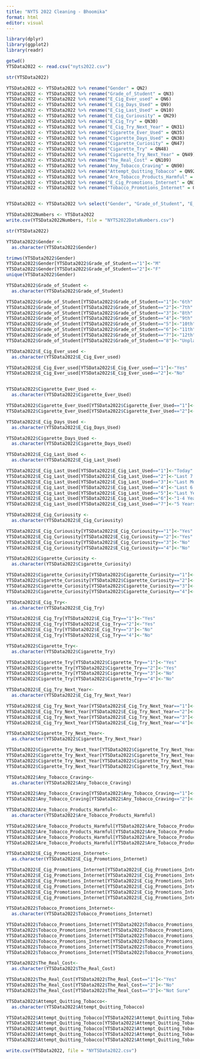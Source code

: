 ```yaml
---
title: "NYTS 2022 Cleaning - Bhoomika"
format: html
editor: visual
---
```


```r
library(dplyr)
library(ggplot2)
library(readr)
```

```r
getwd()
YTSData2022 <- read.csv("nyts2022.csv")
```

```r
str(YTSData2022) 
```

```r
YTSData2022 <- YTSData2022 %>% rename("Gender" = QN2)
YTSData2022 <- YTSData2022 %>% rename("Grade_of_Student" = QN3)
YTSData2022 <- YTSData2022 %>% rename("E_Cig_Ever_used" = QN6)
YTSData2022 <- YTSData2022 %>% rename("E_Cig_Days_Used" = QN9)
YTSData2022 <- YTSData2022 %>% rename("E_Cig_Last_Used" = QN10)
YTSData2022 <- YTSData2022 %>% rename("E_Cig_Curiousity" = QN29)
YTSData2022 <- YTSData2022 %>% rename("E_Cig_Try" = QN30)
YTSData2022 <- YTSData2022 %>% rename("E_Cig_Try_Next_Year" = QN31)
YTSData2022 <- YTSData2022 %>% rename("Cigarette_Ever_Used" = QN35)
YTSData2022 <- YTSData2022 %>% rename("Cigarette_Days_Used" = QN38)
YTSData2022 <- YTSData2022 %>% rename("Cigarette_Curiosity" = QN47)
YTSData2022 <- YTSData2022 %>% rename("Cigarette_Try" = QN48)
YTSData2022 <- YTSData2022 %>% rename("Cigarette_Try_Next_Year" = QN49)
YTSData2022 <- YTSData2022 %>% rename("The_Real_Cost" = QN109)
YTSData2022 <- YTSData2022 %>% rename("Any_Tobacco_Craving" = QN90)
YTSData2022 <- YTSData2022 %>% rename("Attempt_Quitting_Tobacco" = QN92)
YTSData2022 <- YTSData2022 %>% rename("Are_Tobacco_Products_Harmful" = QN122)
YTSData2022 <- YTSData2022 %>% rename("E_Cig_Promotions_Internet" = QN128)
YTSData2022 <- YTSData2022 %>% rename("Tobacco_Promotions_Internet" = QN139)


YTSData2022 <- YTSData2022 %>% select("Gender", "Grade_of_Student", "E_Cig_Ever_used", "E_Cig_Days_Used", "E_Cig_Last_Used", "E_Cig_Curiousity", "E_Cig_Try", "E_Cig_Try_Next_Year", "Cigarette_Ever_Used", "Cigarette_Days_Used", "Cigarette_Curiosity", "Cigarette_Try", "Cigarette_Try_Next_Year", "The_Real_Cost", "Any_Tobacco_Craving", "Attempt_Quitting_Tobacco", "Are_Tobacco_Products_Harmful", "E_Cig_Promotions_Internet", "Tobacco_Promotions_Internet")
```

```r
YTSData2022Numbers <- YTSData2022
write.csv(YTSData2022Numbers, file = "NYTS2022DataNumbers.csv")
```

```r
str(YTSData2022) 
```

```r


YTSData2022$Gender <- 
  as.character(YTSData2022$Gender)

trimws(YTSData2022$Gender)
YTSData2022$Gender[YTSData2022$Grade_of_Student=="1"]<-"M"
YTSData2022$Gender[YTSData2022$Grade_of_Student=="2"]<-"F"
unique(YTSData2022$Gender)
```

```r
YTSData2022$Grade_of_Student <- 
  as.character(YTSData2022$Grade_of_Student)

YTSData2022$Grade_of_Student[YTSData2022$Grade_of_Student=="1"]<-"6th"
YTSData2022$Grade_of_Student[YTSData2022$Grade_of_Student=="2"]<-"7th"
YTSData2022$Grade_of_Student[YTSData2022$Grade_of_Student=="3"]<-"8th"
YTSData2022$Grade_of_Student[YTSData2022$Grade_of_Student=="4"]<-"9th"
YTSData2022$Grade_of_Student[YTSData2022$Grade_of_Student=="5"]<-"10th"
YTSData2022$Grade_of_Student[YTSData2022$Grade_of_Student=="6"]<-"11th"
YTSData2022$Grade_of_Student[YTSData2022$Grade_of_Student=="7"]<-"12th"
YTSData2022$Grade_of_Student[YTSData2022$Grade_of_Student=="8"]<-"Unplaced"
```

```r

YTSData2022$E_Cig_Ever_used <- 
  as.character(YTSData2022$E_Cig_Ever_used)

YTSData2022$E_Cig_Ever_used[YTSData2022$E_Cig_Ever_used=="1"]<-"Yes"
YTSData2022$E_Cig_Ever_used[YTSData2022$E_Cig_Ever_used=="2"]<-"No"


YTSData2022$Cigarette_Ever_Used <- 
  as.character(YTSData2022$Cigarette_Ever_Used)

YTSData2022$Cigarette_Ever_Used[YTSData2022$Cigarette_Ever_Used=="1"]<-"Yes"
YTSData2022$Cigarette_Ever_Used[YTSData2022$Cigarette_Ever_Used=="2"]<-"No"
```

```r

YTSData2022$E_Cig_Days_Used <- 
  as.character(YTSData2022$E_Cig_Days_Used)

```

```r

YTSData2022$Cigarette_Days_Used <- 
  as.character(YTSData2022$Cigarette_Days_Used)

```

```r
YTSData2022$E_Cig_Last_Used <- 
  as.character(YTSData2022$E_Cig_Last_Used)

YTSData2022$E_Cig_Last_Used[YTSData2022$E_Cig_Last_Used=="1"]<-"Today"
YTSData2022$E_Cig_Last_Used[YTSData2022$E_Cig_Last_Used=="2"]<-"Last 7 Days"
YTSData2022$E_Cig_Last_Used[YTSData2022$E_Cig_Last_Used=="3"]<-"Last Month"
YTSData2022$E_Cig_Last_Used[YTSData2022$E_Cig_Last_Used=="4"]<-"Last 6 Months"
YTSData2022$E_Cig_Last_Used[YTSData2022$E_Cig_Last_Used=="5"]<-"Last Year"
YTSData2022$E_Cig_Last_Used[YTSData2022$E_Cig_Last_Used=="6"]<-"1-4 Years Ago"
YTSData2022$E_Cig_Last_Used[YTSData2022$E_Cig_Last_Used=="7"]<-"5 Years Ago"
```

```r
YTSData2022$E_Cig_Curiousity <- 
  as.character(YTSData2022$E_Cig_Curiousity)

YTSData2022$E_Cig_Curiousity[YTSData2022$E_Cig_Curiousity=="1"]<-"Yes"
YTSData2022$E_Cig_Curiousity[YTSData2022$E_Cig_Curiousity=="2"]<-"Yes"
YTSData2022$E_Cig_Curiousity[YTSData2022$E_Cig_Curiousity=="3"]<-"No"
YTSData2022$E_Cig_Curiousity[YTSData2022$E_Cig_Curiousity=="4"]<-"No"
```

```r
YTSData2022$Cigarette_Curiosity <- 
  as.character(YTSData2022$Cigarette_Curiosity)

YTSData2022$Cigarette_Curiosity[YTSData2022$Cigarette_Curiosity=="1"]<-"Yes"
YTSData2022$Cigarette_Curiosity[YTSData2022$Cigarette_Curiosity=="2"]<-"Yes"
YTSData2022$Cigarette_Curiosity[YTSData2022$Cigarette_Curiosity=="3"]<-"No"
YTSData2022$Cigarette_Curiosity[YTSData2022$Cigarette_Curiosity=="4"]<-"No"
```

```r
YTSData2022$E_Cig_Try<- 
  as.character(YTSData2022$E_Cig_Try)

YTSData2022$E_Cig_Try[YTSData2022$E_Cig_Try=="1"]<-"Yes"
YTSData2022$E_Cig_Try[YTSData2022$E_Cig_Try=="2"]<-"Yes"
YTSData2022$E_Cig_Try[YTSData2022$E_Cig_Try=="3"]<-"No"
YTSData2022$E_Cig_Try[YTSData2022$E_Cig_Try=="4"]<-"No"
```

```r
YTSData2022$Cigarette_Try<- 
  as.character(YTSData2022$Cigarette_Try)

YTSData2022$Cigarette_Try[YTSData2022$Cigarette_Try=="1"]<-"Yes"
YTSData2022$Cigarette_Try[YTSData2022$Cigarette_Try=="2"]<-"Yes"
YTSData2022$Cigarette_Try[YTSData2022$Cigarette_Try=="3"]<-"No"
YTSData2022$Cigarette_Try[YTSData2022$Cigarette_Try=="4"]<-"No"
```

```r
YTSData2022$E_Cig_Try_Next_Year<- 
  as.character(YTSData2022$E_Cig_Try_Next_Year)

YTSData2022$E_Cig_Try_Next_Year[YTSData2022$E_Cig_Try_Next_Year=="1"]<-"Yes"
YTSData2022$E_Cig_Try_Next_Year[YTSData2022$E_Cig_Try_Next_Year=="2"]<-"Yes"
YTSData2022$E_Cig_Try_Next_Year[YTSData2022$E_Cig_Try_Next_Year=="3"]<-"No"
YTSData2022$E_Cig_Try_Next_Year[YTSData2022$E_Cig_Try_Next_Year=="4"]<-"No"
```

```r
YTSData2022$Cigarette_Try_Next_Year<- 
  as.character(YTSData2022$Cigarette_Try_Next_Year)

YTSData2022$Cigarette_Try_Next_Year[YTSData2022$Cigarette_Try_Next_Year=="1"]<-"Yes"
YTSData2022$Cigarette_Try_Next_Year[YTSData2022$Cigarette_Try_Next_Year=="2"]<-"Yes"
YTSData2022$Cigarette_Try_Next_Year[YTSData2022$Cigarette_Try_Next_Year=="3"]<-"No"
YTSData2022$Cigarette_Try_Next_Year[YTSData2022$Cigarette_Try_Next_Year=="4"]<-"No"
```

```r
YTSData2022$Any_Tobacco_Craving<- 
  as.character(YTSData2022$Any_Tobacco_Craving)

YTSData2022$Any_Tobacco_Craving[YTSData2022$Any_Tobacco_Craving=="1"]<-"Yes"
YTSData2022$Any_Tobacco_Craving[YTSData2022$Any_Tobacco_Craving=="2"]<-"No"
```

```r
YTSData2022$Are_Tobacco_Products_Harmful<- 
  as.character(YTSData2022$Are_Tobacco_Products_Harmful)

YTSData2022$Are_Tobacco_Products_Harmful[YTSData2022$Are_Tobacco_Products_Harmful=="1"]<-"Strongly Agree"
YTSData2022$Are_Tobacco_Products_Harmful[YTSData2022$Are_Tobacco_Products_Harmful=="2"]<-"Agree"
YTSData2022$Are_Tobacco_Products_Harmful[YTSData2022$Are_Tobacco_Products_Harmful=="3"]<-"Disagree"
YTSData2022$Are_Tobacco_Products_Harmful[YTSData2022$Are_Tobacco_Products_Harmful=="4"]<-"Strongly Disagree"
```

```r
YTSData2022$E_Cig_Promotions_Internet<- 
  as.character(YTSData2022$E_Cig_Promotions_Internet)

YTSData2022$E_Cig_Promotions_Internet[YTSData2022$E_Cig_Promotions_Internet=="1"]<-"I do not use the internet"
YTSData2022$E_Cig_Promotions_Internet[YTSData2022$E_Cig_Promotions_Internet=="2"]<-"Never"
YTSData2022$E_Cig_Promotions_Internet[YTSData2022$E_Cig_Promotions_Internet=="3"]<-"Rarely"
YTSData2022$E_Cig_Promotions_Internet[YTSData2022$E_Cig_Promotions_Internet=="4"]<-"Sometimes"
YTSData2022$E_Cig_Promotions_Internet[YTSData2022$E_Cig_Promotions_Internet=="5"]<-"Most of the time"
YTSData2022$E_Cig_Promotions_Internet[YTSData2022$E_Cig_Promotions_Internet=="6"]<-"Always"
```

```r
YTSData2022$Tobacco_Promotions_Internet<- 
  as.character(YTSData2022$Tobacco_Promotions_Internet)

YTSData2022$Tobacco_Promotions_Internet[YTSData2022$Tobacco_Promotions_Internet=="1"]<-"I do not use the internet"
YTSData2022$Tobacco_Promotions_Internet[YTSData2022$Tobacco_Promotions_Internet=="2"]<-"Never"
YTSData2022$Tobacco_Promotions_Internet[YTSData2022$Tobacco_Promotions_Internet=="3"]<-"Rarely"
YTSData2022$Tobacco_Promotions_Internet[YTSData2022$Tobacco_Promotions_Internet=="4"]<-"Sometimes"
YTSData2022$Tobacco_Promotions_Internet[YTSData2022$Tobacco_Promotions_Internet=="5"]<-"Most of the time"
YTSData2022$Tobacco_Promotions_Internet[YTSData2022$Tobacco_Promotions_Internet=="6"]<-"Always"
```

```r
YTSData2022$The_Real_Cost<- 
  as.character(YTSData2022$The_Real_Cost)

YTSData2022$The_Real_Cost[YTSData2022$The_Real_Cost=="1"]<-"Yes"
YTSData2022$The_Real_Cost[YTSData2022$The_Real_Cost=="2"]<-"No"
YTSData2022$The_Real_Cost[YTSData2022$The_Real_Cost=="3"]<-"Not Sure"
```

```r
YTSData2022$Attempt_Quitting_Tobacco<- 
  as.character(YTSData2022$Attempt_Quitting_Tobacco)

YTSData2022$Attempt_Quitting_Tobacco[YTSData2022$Attempt_Quitting_Tobacco=="1"]<-"Yes"
YTSData2022$Attempt_Quitting_Tobacco[YTSData2022$Attempt_Quitting_Tobacco=="2"]<-"Yes"
YTSData2022$Attempt_Quitting_Tobacco[YTSData2022$Attempt_Quitting_Tobacco=="3"]<-"Yes"
YTSData2022$Attempt_Quitting_Tobacco[YTSData2022$Attempt_Quitting_Tobacco=="4"]<-"Yes"
YTSData2022$Attempt_Quitting_Tobacco[YTSData2022$Attempt_Quitting_Tobacco=="5"]<-"No"
```

```r
write.csv(YTSData2022, file = "NYTSData2022.csv")
```

